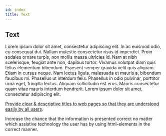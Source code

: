 ```yaml
---
id: index
title: Text
---
```



<Card icon="📖">

## Text

Lorem ipsum dolor sit amet, consectetur adipiscing elit. In ac euismod odio, eu consequat dui. Nullam molestie consectetur risus id imperdiet. Proin sodales ornare turpis, non mollis massa ultricies id. Nam at nibh scelerisque, feugiat ante non, dapibus tortor. Vivamus volutpat diam quis tellus elementum bibendum. Praesent semper gravida velit quis aliquam. Etiam in cursus neque. Nam lectus ligula, malesuada et mauris a, bibendum faucibus mi. Phasellus ut interdum felis. Phasellus in odio pulvinar, porttitor urna eget, fringilla lectus. Aliquam sollicitudin est eros. Mauris consectetur quam vitae mauris interdum hendrerit. Lorem ipsum dolor sit amet, consectetur adipiscing elit.

</Card>


<CategoryItem id="descriptive-titles">

[Provide clear & descriptive titles to web pages so that they are understood easily by all users](descriptive-titles.md).

Increase the chance that the information is presented correct no matter which assistive technology the user has by using html-elements in the correct manner. 

</CategoryItem>
